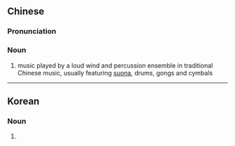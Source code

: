 {{also|鼓吹乐}}
==Chinese==
{{zh-forms|s=鼓吹乐|type=21|a loud wind and percussion ensemble in traditional Chinese music}}

===Pronunciation===
{{zh-pron
|m=gǔchuīyuè,gǔchuìyuè,2nb=variant in Taiwan
|c=gu2 ceoi3 ngok6,gu2 ceoi1 ngok6
|mn=kó͘-chhoe-ga̍k/kó͘-chhe-ga̍k
|cat=n
}}

===Noun===
{{zh-noun}}

# music played by a loud wind and percussion ensemble in traditional Chinese music, usually featuring [[suona]], drums, gongs and cymbals

{{zh-cat|Music genres}}

----

==Korean==
{{ko-hanjatab}}

===Noun===
{{ko-noun|hangeul=고취악}}

# {{hanja form of|고취악|music played by a loud wind and percussion ensemble in traditional Chinese music, usually featuring [[suona]], drums, gongs, and cymbals}}
